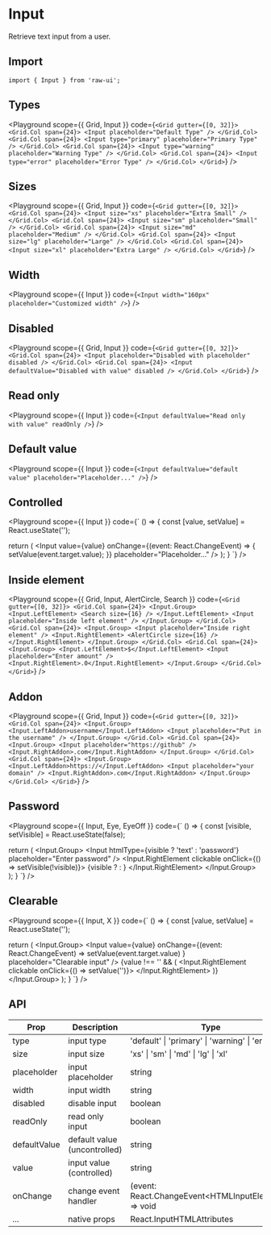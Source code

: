 
# Input

Retrieve text input from a user.

## Import

```tsx
import { Input } from 'raw-ui';
```

## Types

<Playground
  scope={{ Grid, Input }}
  code={`
<Grid gutter={[0, 32]}>
  <Grid.Col span={24}>
    <Input placeholder="Default Type" />
  </Grid.Col>
  <Grid.Col span={24}>
    <Input type="primary" placeholder="Primary Type" />
  </Grid.Col>
  <Grid.Col span={24}>
    <Input type="warning" placeholder="Warning Type" />
  </Grid.Col>
  <Grid.Col span={24}>
    <Input type="error" placeholder="Error Type" />
  </Grid.Col>
</Grid>
`}
/>

## Sizes

<Playground
  scope={{ Grid, Input }}
  code={`
<Grid gutter={[0, 32]}>
  <Grid.Col span={24}>
    <Input size="xs" placeholder="Extra Small" />
  </Grid.Col>
  <Grid.Col span={24}>
    <Input size="sm" placeholder="Small" />
  </Grid.Col>
  <Grid.Col span={24}>
    <Input size="md" placeholder="Medium" />
  </Grid.Col>
  <Grid.Col span={24}>
    <Input size="lg" placeholder="Large" />
  </Grid.Col>
  <Grid.Col span={24}>
    <Input size="xl" placeholder="Extra Large" />
  </Grid.Col>
</Grid>
`}
/>

## Width

<Playground
  scope={{ Input }}
  code={`
<Input width="160px" placeholder="Customized width" />
`}
/>

## Disabled

<Playground
  scope={{ Grid, Input }}
  code={`
<Grid gutter={[0, 32]}>
  <Grid.Col span={24}>
    <Input placeholder="Disabled with placeholder" disabled />
  </Grid.Col>
  <Grid.Col span={24}>
    <Input defaultValue="Disabled with value" disabled />
  </Grid.Col>
</Grid>
`}
/>

## Read only

<Playground
  scope={{ Input }}
  code={`
<Input defaultValue="Read only with value" readOnly />
`}
/>

## Default value

<Playground
  scope={{ Input }}
  code={`
<Input defaultValue="default value" placeholder="Placeholder..." />
`}
/>

## Controlled

<Playground
  scope={{ Input }}
  code={`
() => {
  const [value, setValue] = React.useState('');

  return (
    <Input
      value={value}
      onChange={(event: React.ChangeEvent<HTMLInputElement>) => {
        setValue(event.target.value);
      }}
      placeholder="Placeholder..."
    />
  );
}
`}
/>

## Inside element

<Playground
  scope={{ Grid, Input, AlertCircle, Search }}
  code={`
<Grid gutter={[0, 32]}>
  <Grid.Col span={24}>
    <Input.Group>
      <Input.LeftElement>
        <Search size={16} />
      </Input.LeftElement>
      <Input placeholder="Inside left element" />
    </Input.Group>
  </Grid.Col>
  <Grid.Col span={24}>
    <Input.Group>
      <Input placeholder="Inside right element" />
      <Input.RightElement>
        <AlertCircle size={16} />
      </Input.RightElement>
    </Input.Group>
  </Grid.Col>
  <Grid.Col span={24}>
    <Input.Group>
      <Input.LeftElement>$</Input.LeftElement>
      <Input placeholder="Enter amount" />
      <Input.RightElement>.0</Input.RightElement>
    </Input.Group>
  </Grid.Col>
</Grid>
`}
/>

## Addon

<Playground
  scope={{ Grid, Input }}
  code={`
<Grid gutter={[0, 32]}>
  <Grid.Col span={24}>
    <Input.Group>
      <Input.LeftAddon>username</Input.LeftAddon>
      <Input placeholder="Put in the username" />
    </Input.Group>
  </Grid.Col>
  <Grid.Col span={24}>
    <Input.Group>
      <Input placeholder="https://github" />
      <Input.RightAddon>.com</Input.RightAddon>
    </Input.Group>
  </Grid.Col>
  <Grid.Col span={24}>
    <Input.Group>
      <Input.LeftAddon>https://</Input.LeftAddon>
      <Input placeholder="your domain" />
      <Input.RightAddon>.com</Input.RightAddon>
    </Input.Group>
  </Grid.Col>
</Grid>
`}
/>

## Password

<Playground
  scope={{ Input, Eye, EyeOff }}
  code={`
() => {
  const [visible, setVisible] = React.useState(false);

  return (
    <Input.Group>
      <Input
        htmlType={visible ? 'text' : 'password'}
        placeholder="Enter password"
      />
      <Input.RightElement clickable onClick={() => setVisible(!visible)}>
        {visible ? <EyeOff size={16} /> : <Eye size={16} />}
      </Input.RightElement>
    </Input.Group>
  );
}
`}
/>

## Clearable

<Playground
  scope={{ Input, X }}
  code={`
() => {
  const [value, setValue] = React.useState('');

  return (
    <Input.Group>
      <Input
        value={value}
        onChange={(event: React.ChangeEvent<HTMLInputElement>) =>
          setValue(event.target.value)
        }
        placeholder="Clearable input"
      />
      {value !== '' && (
        <Input.RightElement clickable onClick={() => setValue('')}>
          <X size={16} />
        </Input.RightElement>
      )}
    </Input.Group>
  );
}
`}
/>

## API

| Prop         | Description                  | Type                                                   | Default   |
| ------------ | ---------------------------- | ------------------------------------------------------ | --------- |
| type         | input type                   | 'default' \| 'primary' \| 'warning' \| 'error'         | 'default' |
| size         | input size                   | 'xs' \| 'sm' \| 'md' \| 'lg' \| 'xl'                   | 'md'      |
| placeholder  | input placeholder            | string                                                 | -         |
| width        | input width                  | string                                                 | 'md'      |
| disabled     | disable input                | boolean                                                | false     |
| readOnly     | read only input              | boolean                                                | false     |
| defaultValue | default value (uncontrolled) | string                                                 | ''        |
| value        | input value (controlled)     | string                                                 | -         |
| onChange     | change event handler         | (event: React.ChangeEvent\<HTMLInputElement\>) => void | -         |
| ...          | native props                 | React.InputHTMLAttributes                              | -         |
